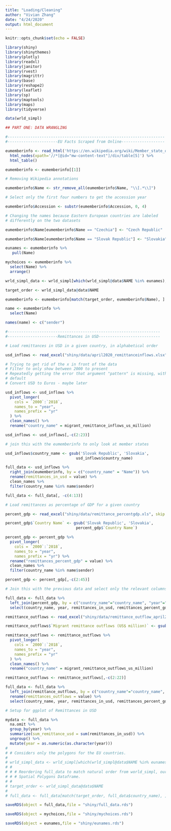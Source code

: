 ```yaml
---
title: "Loading/Cleaning"
author: "Vivian Zhang"
date: "4/24/2020"
output: html_document
---
```


```r
knitr::opts_chunk$set(echo = FALSE)

library(shiny)
library(shinythemes)
library(plotly)
library(readxl)
library(janitor)
library(rvest)
library(magrittr)
library(base)
library(reshape2)
library(leaflet)
library(sp)
library(maptools)
library(maps)
library(tidyverse)

data(wrld_simpl)

```

```r

## PART ONE: DATA WRANGLING

#---------------------------------------------------------------------
#----------------------EU Facts Scraped from Online-------------------

eumemberinfo <- read_html('https://en.wikipedia.org/wiki/Member_state_of_the_European_Union', skip = 0) %>%
  html_nodes(xpath='//*[@id="mw-content-text"]/div/table[5]') %>%
  html_table()

eumemberinfo <- eumemberinfo[[1]]

# Removing Wikipedia annotations

eumemberinfo$Name <- str_remove_all(eumemberinfo$Name, "\\[.*\\]")

# Select only the first four numbers to get the accession year

eumemberinfo$Accession <- substr(eumemberinfo$Accession, 0, 4)

# Changing the names because Eastern European countries are labeled
# differently on the two datasets

eumemberinfo$Name[eumemberinfo$Name == "Czechia"] <- "Czech Republic"

eumemberinfo$Name[eumemberinfo$Name == "Slovak Republic"] <- "Slovakia"

eunames <- eumemberinfo %>%
   pull(Name)

mychoices <- eumemberinfo %>%
  select(Name) %>%
  arrange()

wrld_simpl_data <- wrld_simpl[which(wrld_simpl@data$NAME %in% eunames), ]

target_order <- wrld_simpl_data@data$NAME

eumemberinfo <- eumemberinfo[match(target_order, eumemberinfo$Name), ]

name <- eumemberinfo %>%
  select(Name)

names(name) <- c("sender")

#-------------------------------------------------------------------
#----------------------Remittances in USD---------------------------

# Load remittances in USD in a given country, in alphabetical order

usd_inflows <- read_excel("shiny/data/april2020_remittanceinflows.xlsx", skip = 0)

# Trying to get rid of the x in front of the data
# Filter to only show between 2000 to present
# Repeatedly getting the error that argument "pattern" is missing, with no
# default
# Convert USD to Euros - maybe later

usd_inflows <- usd_inflows %>%
  pivot_longer(
    cols = `2000`:`2018`,
    names_to = "year",
    names_prefix = "yr"
  ) %>%
  clean_names() %>%
  rename("country_name" = migrant_remittance_inflows_us_million)

usd_inflows <- usd_inflows[,-c(2:23)]

# join this with the eumemberinfo to only look at member states

usd_inflows$country_name <- gsub('Slovak Republic', 'Slovakia',
                               usd_inflows$country_name)

full_data <- usd_inflows %>%
  right_join(eumemberinfo, by = c("country_name" = "Name")) %>%
  rename(remittances_in_usd = value) %>%
  clean_names %>%
  filter(country_name %in% name$sender)

full_data <- full_data[, -c(4:13)]

# Load remittances as percentage of GDP for a given country

percent_gdp <- read_excel("shiny/data/remittance_percentgdp.xls", skip = 2)

percent_gdp$`Country Name` <- gsub('Slovak Republic', 'Slovakia',
                               percent_gdp$`Country Name`)

percent_gdp <- percent_gdp %>%
  pivot_longer(
    cols = `2000`:`2018`,
    names_to = "year",
    names_prefix = "yr") %>%
  rename("remittances_percent_gdp" = value) %>%
  clean_names %>%
  filter(country_name %in% name$sender)

percent_gdp <- percent_gdp[,-c(2:45)]

# Join this with the previous data and select only the relevant columns

full_data <- full_data %>%
  left_join(percent_gdp, by = c("country_name"="country_name", "year"="year"), suffix = c("_usd", "_gdp")) %>%
  select(country_name, year, remittances_in_usd, remittances_percent_gdp)

remittance_outflows <- read_excel("shiny/data/remittance_outflow_april2020.xlsx", skip = 0)

remittance_outflows$`Migrant remittance outflows (US$ million)` <- gsub('Slovak Republic', 'Slovakia', remittance_outflows$`Migrant remittance outflows (US$ million)`)

remittance_outflows <- remittance_outflows %>%
  pivot_longer(
    cols = `2000`:`2018`,
    names_to = "year",
    names_prefix = "yr"
  ) %>%
  clean_names() %>%
  rename("country_name" = migrant_remittance_outflows_us_million)

remittance_outflows <- remittance_outflows[,-c(2:22)]

full_data <- full_data %>%
  left_join(remittance_outflows, by = c("country_name"="country_name", "year"="year")) %>%
  rename(remittances_outflows = value) %>%
  select(country_name, year, remittances_in_usd, remittances_percent_gdp, remittances_outflows)

# Setup for ggplot of Remittances in USD

mydata <- full_data %>%
  na.omit %>%
  group_by(year) %>%
  summarize(sum_remittance_usd = sum(remittances_in_usd)) %>%
  ungroup() %>%
  mutate(year = as.numeric(as.character(year)))
# 
# # Considers only the polygons for the EU countries.
# 
# wrld_simpl_data <- wrld_simpl[which(wrld_simpl@data$NAME %in% eunames), ]
# # 
# # # Reordering full_data to match natural order from world_simpl, our Large
# # # Spatial Polygons Dataframe.
# # 
# target_order <- wrld_simpl_data@data$NAME
# 
# full_data <- full_data[match(target_order, full_data$country_name), ]

saveRDS(object = full_data,file = "shiny/full_data.rds")

saveRDS(object = mychoices,file = "shiny/mychoices.rds")

saveRDS(object = eunames,file = "shiny/eunames.rds")

```